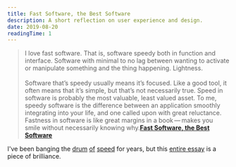 ```yaml
---
title: Fast Software, the Best Software
description: A short reflection on user experience and design.
date: 2019-08-20
readingTime: 1
---
```


>I love fast software. That is, software speedy both in function and interface. Software with minimal to no lag between wanting to activate or manipulate something and the thing happening. Lightness.
<br /><br />
Software that’s speedy usually means it’s focused. Like a good tool, it often means that it’s simple, but that’s not necessarily true. Speed in software is probably the most valuable, least valued asset. To me, speedy software is the difference between an application smoothly integrating into your life, and one called upon with great reluctance. Fastness in software is like great margins in a book — makes you smile without necessarily knowing why.**[Fast Software, the Best Software](https://craigmod.com/essays/fast_software/)**

I've been banging the [drum](/secret-feature/) [of](/waiting/) [speed](/5-ux-questions/) for years, but this [entire essay](https://craigmod.com/essays/fast_software/) is a piece of brilliance.